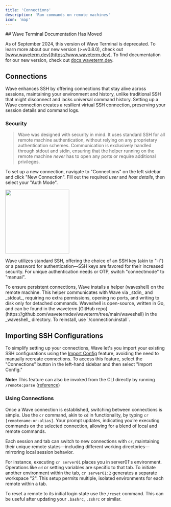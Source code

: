 ```yaml
---
title: 'Connections'
description: 'Run commands on remote machines'
icon: 'map'
---
```


<Warning>
## Wave Terminal Documentation Has Moved

As of September 2024, this version of Wave Terminal is deprecated. To learn more about our new version (>=v0.8.0), check out [www.waveterm.dev](https://www.waveterm.dev). To find documentation for our new version, check out [docs.waveterm.dev](https://docs.waveterm.dev).
</Warning>

## Connections
Wave enhances SSH by offering connections that stay alive across sessions, maintaining your environment and history, unlike traditional SSH that might disconnect and lacks universal command history. Setting up a Wave connection creates a resilient virtual SSH connection, preserving your session details and command logs.

### Security
> Wave was designed with security in mind. It uses standard SSH for all remote machine authentication, without relying on any proprietary authentication schemes. Communication is exclusively handled through stdout and stdin, ensuring that the helper running on the remote machine _never_ has to open any ports or require additional privileges.

To set up a new connection, navigate to "Connections" on the left sidebar and click "New Connection". Fill out the required _user_ and _host details_, then select your "Auth Mode".

<img height="200" src="/images/connections.gif" />

Wave utilizes standard SSH, offering the choice of an SSH key (akin to "-i") or a password for authentication—SSH keys are favored for their increased security. For unique authentication needs or OTP, switch "connectmode" to "manual".

<Tip>
To ensure persistent connections, Wave installs a helper (waveshell) on the remote machine. This helper communicates with Wave via _stdin_ and _stdout_, requiring no extra permissions, opening no ports, and writing to disk only for detached commands. Waveshell is open-source, written in Go, and can be found in the waveterm [GitHub repo](https://github.com/wavetermdev/waveterm/tree/main/waveshell) in the _waveshell_ directory. To reinstall, use `/connection:install`.
</Tip>

## Importing SSH Configurations

To simplify setting up your connections, Wave let's you import your existing SSH configurations using the [Import Config](/features/sshconfig-imports) feature, avoiding the need to manually recreate connections. To access this feature, select the "Connections" button in the left-hand sidebar and then select "Import Config."

**Note:** This feature can also be invoked from the CLI directly by running `/remote:parse` ([reference](/reference/slashcommands#remote-parse))

### Using Connections

Once a Wave connection is established, switching between connections is simple. Use the `cr` command, akin to `cd` in functionality, by typing `cr [remotename-or-alias]`. Your prompt updates, indicating you’re executing commands on the selected connection, allowing for a blend of local and remote commands.

Each session and tab can switch to new connections with `cr`, maintaining their unique remote states—including different working directories—mirroring local session behavior.

For instance, executing `cr server01` places you in server01's environment. Operations like `cd` or setting variables are specific to that tab. To initiate another environment within the tab, `cr server01:2` generates a separate workspace "2". This setup permits multiple, isolated environments for each remote within a tab.

To reset a remote to its initial login state use the `/reset` command. This can be useful after updating your `.bashrc`, `.zshrc` or similar.